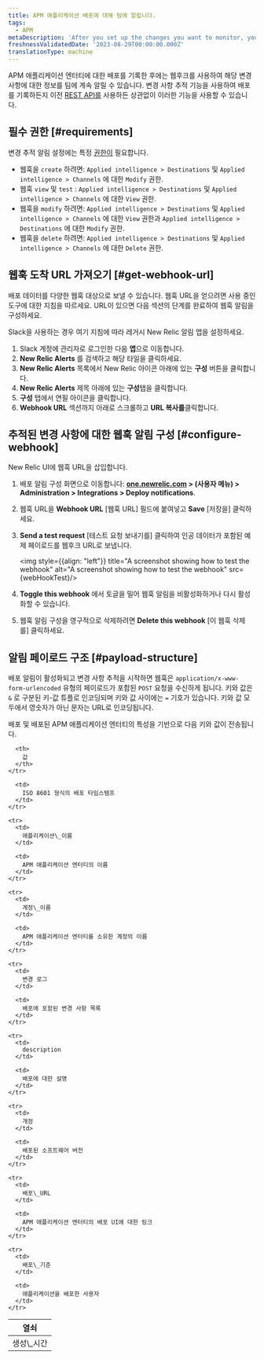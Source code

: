 ```yaml
---
title: APM 애플리케이션 배포에 대해 팀에 알립니다.
tags:
  - APM
metaDescription: 'After you set up the changes you want to monitor, you can use a webhook to notify your colleagues about the impacts of those changes.'
freshnessValidatedDate: '2023-08-29T00:00:00.000Z'
translationType: machine
---
```



APM 애플리케이션 엔터티에 대한 배포를 기록한 후에는 웹후크를 사용하여 해당 변경 사항에 대한 정보를 팀에 계속 알릴 수 있습니다. 변경 사항 추적 기능을 사용하여 배포를 기록하든지 이전 [REST API를](/docs/apm/apm-ui-pages/events/record-deployments/#api-instructions) 사용하든 상관없이 이러한 기능을 사용할 수 있습니다.

## 필수 권한 [#requirements]

변경 추적 알림 설정에는 특정 [권한이](/docs/accounts/accounts-billing/new-relic-one-user-management/user-permissions) 필요합니다.

* 웹훅을 `create` 하려면: `Applied intelligence > Destinations` 및 `Applied intelligence > Channels` 에 대한 `Modify` 권한.
* 웹훅 `view` 및 `test` : `Applied intelligence > Destinations` 및 `Applied intelligence > Channels` 에 대한 `View` 권한.
* 웹훅을 `modify` 하려면: `Applied intelligence > Destinations` 및 `Applied intelligence > Channels` 에 대한 `View` 권한과 `Applied intelligence > Destinations` 에 대한 `Modify` 권한.
* 웹훅을 `delete` 하려면: `Applied intelligence > Destinations` 및 `Applied intelligence > Channels` 에 대한 `Delete` 권한.

## 웹훅 도착 URL 가져오기 [#get-webhook-url]

배포 데이터를 다양한 웹훅 대상으로 보낼 수 있습니다. 웹훅 URL을 얻으려면 사용 중인 도구에 대한 지침을 따르세요. URL이 있으면 다음 섹션의 단계를 완료하여 웹훅 알림을 구성하세요.

Slack을 사용하는 경우 여기 지침에 따라 레거시 New Relic 알림 앱을 설정하세요.

1. Slack 계정에 관리자로 로그인한 다음 **앱**으로 이동합니다.
2. **New Relic Alerts** 를 검색하고 해당 타일을 클릭하세요.
3. **New Relic Alerts** 목록에서 New Relic 아이콘 아래에 있는 **구성** 버튼을 클릭합니다.
4. **New Relic Alerts** 제목 아래에 있는 **구성**탭을 클릭합니다.
5. **구성** 탭에서 연필 아이콘을 클릭합니다.
6. **Webhook URL** 섹션까지 아래로 스크롤하고 **URL 복사를**클릭합니다.

## 추적된 변경 사항에 대한 웹훅 알림 구성 [#configure-webhook]

New Relic UI에 웹훅 URL을 삽입합니다.

1. 배포 알림 구성 화면으로 이동합니다: **[one.newrelic.com](https://one.newrelic.com/) > (사용자 메뉴) > Administration > Integrations > Deploy notifications**.

2. 웹훅 URL을 **Webhook URL** \[웹훅 URL] 필드에 붙여넣고 **Save** \[저장을] 클릭하세요.

3. **Send a test request** \[테스트 요청 보내기를] 클릭하여 인공 데이터가 포함된 예제 페이로드를 웹후크 URL로 보냅니다.

   <img style={{align: "left"}} title="A screenshot showing how to test the webhook" alt="A screenshot showing how to test the webhook" src={webHookTest}/>

4. **Toggle this webhook** 에서 토글을 밀어 웹훅 알림을 비활성화하거나 다시 활성화할 수 있습니다.

5. 웹훅 알림 구성을 영구적으로 삭제하려면 **Delete this webhook** \[이 웹훅 삭제 를] 클릭하세요.

## 알림 페이로드 구조 [#payload-structure]

배포 알림이 활성화되고 변경 사항 추적을 시작하면 웹훅은 `application/x-www-form-urlencoded` 유형의 페이로드가 포함된 `POST` 요청을 수신하게 됩니다. 키와 값은 `&` 로 구분된 키-값 튜플로 인코딩되며 키와 값 사이에는 `=` 기호가 있습니다. 키와 값 모두에서 영숫자가 아닌 문자는 URL로 인코딩됩니다.

배포 및 배포된 APM 애플리케이션 엔터티의 특성을 기반으로 다음 키와 값이 전송됩니다.

<table>
  <thead>
    <tr>
      <th>
        열쇠
      </th>

      <th>
        값
      </th>
    </tr>
  </thead>

  <tbody>
    <tr>
      <td>
        생성\_시간
      </td>

      <td>
        ISO 8601 형식의 배포 타임스탬프
      </td>
    </tr>

    <tr>
      <td>
        애플리케이션\_이름
      </td>

      <td>
        APM 애플리케이션 엔터티의 이름
      </td>
    </tr>

    <tr>
      <td>
        계정\_이름
      </td>

      <td>
        APM 애플리케이션 엔터티를 소유한 계정의 이름
      </td>
    </tr>

    <tr>
      <td>
        변경 로그
      </td>

      <td>
        배포에 포함된 변경 사항 목록
      </td>
    </tr>

    <tr>
      <td>
        description
      </td>

      <td>
        배포에 대한 설명
      </td>
    </tr>

    <tr>
      <td>
        개정
      </td>

      <td>
        배포된 소프트웨어 버전
      </td>
    </tr>

    <tr>
      <td>
        배포\_URL
      </td>

      <td>
        APM 애플리케이션 엔터티의 배포 UI에 대한 링크
      </td>
    </tr>

    <tr>
      <td>
        배포\_기준
      </td>

      <td>
        애플리케이션을 배포한 사용자
      </td>
    </tr>
  </tbody>
</table>